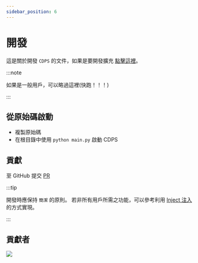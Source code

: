 ```yaml
---
sidebar_position: 6
---
```


# 開發

這是關於開發 `CDPS` 的文件，如果是要開發擴充 [點擊這裡](../plugin)。

:::note

如果是一般用戶，可以略過這裡(快跑！！！)

:::

## 從原始碼啟動

- 複製原始碼
- 在根目錄中使用 `python main.py` 啟動 CDPS

## 貢獻

至 GitHub 提交 [PR](https://github.com/ExpTechTW/CDPS/pulls)

:::tip

開發時應保持 `簡潔` 的原則。
若非所有用戶所需之功能，可以參考利用 [Inject 注入](../miscellaneous/inject) 的方式實現。

:::

## 貢獻者

<a href="https://github.com/ExpTechTW/CDPS/graphs/contributors">
  <img src="https://contrib.rocks/image?repo=ExpTechTW/CDPS" />
</a>
